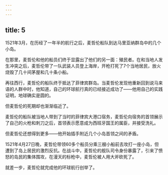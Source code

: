 ```yaml
---
---
---
```

title: 5
---



1521年3月，在历经了一年半的航行之后，麦哲伦船队到达马里亚纳群岛中的几个小岛。

在那里，麦哲伦和他的船员们终于显露出了他们的另一面：殖民者。在和当地人发生冲突之后，麦哲伦带了一队武装人员登上海岸，开枪打死了7个当地居民，放火烧毁了几十间茅屋和几十条小船。

再往西行，麦哲伦的船队终于抵达了菲律宾群岛。当麦哲伦发现他重新回到说马来语的人群中时，他知道，自己的环球航行真的已经接近成功了——他用自己的实践证明，地球确实是圆的。

但麦哲伦的死期却也渐渐临近了。

麦哲伦的船队被当地人带到了当时的菲律宾大港口宿务，麦哲伦向宿务的首领展示了自己的火枪和刺刀之后，首领表示愿意成为西班牙国王的属臣，并接受洗礼。

但麦哲伦还想得到更多——他开始插手附近几个小岛首领之间的矛盾。

1521年4月27日晚，麦哲伦带领60多个船员分乘三艘小船前去攻打一座小岛，但遭到了岛上居民的激烈反抗。在战斗中，麦哲伦的舰队司令身份暴露了，引来了愤怒的岛民的集体围攻，在漫天的标枪中，麦哲伦被人用大斧砍死了。

就差一步，麦哲伦就完成他的环球航行创举了。